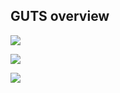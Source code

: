 ## GUTS overview

![](images/rdm-handbook_guts-overview-01.png)

![](images/rdm-handbook_guts-overview-02c.png)

![](images/rdm-handbook_guts-overview-03c.png)
